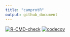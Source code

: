 ```yaml
---
title: "camprotR"
output: github_document
---
```


<!-- badges: start -->
[![R-CMD-check](https://github.com/CambridgeCentreForProteomics/camprotR/workflows/R-CMD-check/badge.svg)](https://github.com/CambridgeCentreForProteomics/camprotR/actions)
[![codecov](https://codecov.io/gh/CambridgeCentreForProteomics/camprotR/branch/master/graph/badge.svg)](https://codecov.io/gh/CambridgeCentreForProteomics/camprotR)
<!-- badges: end -->
